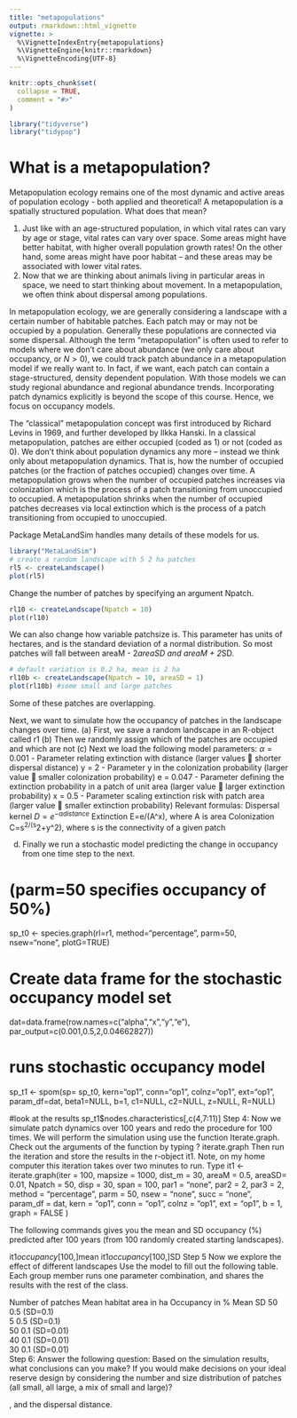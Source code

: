 ```yaml
---
title: "metapopulations"
output: rmarkdown::html_vignette
vignette: >
  %\VignetteIndexEntry{metapopulations}
  %\VignetteEngine{knitr::rmarkdown}
  %\VignetteEncoding{UTF-8}
---
```


```r
knitr::opts_chunk$set(
  collapse = TRUE,
  comment = "#>"
)
```

```r
library("tidyverse")
library("tidypop")
```

# What is a metapopulation?

Metapopulation ecology remains one of the most dynamic and active areas of population ecology - both applied and theoretical! A metapopulation is a spatially structured population. What does that
mean?

1.	Just like with an age-structured population, in which vital rates can vary by age or stage, vital rates can vary over space. Some areas might have better habitat, with higher overall population growth rates! On the other hand, some areas might have poor habitat -- and these areas may be associated with lower vital rates.
2.	Now that we are thinking about animals living in particular areas in space, we need to start thinking about movement. In a metapopulation, we often think about dispersal among populations.

In metapopulation ecology, we are generally considering a landscape with a certain number of habitable patches. Each patch may or may not be occupied by a population. Generally these populations are connected via some dispersal. Although the term "metapopulation" is often used to refer to models where we don’t care about abundance (we only care about occupancy, or $N > 0$), we could track patch abundance in a metapopulation model if we really want to. In fact, if we want, each patch can contain a stage-structured, density dependent population. With those models we can study regional abundance and regional abundance trends. Incorporating patch dynamics explicitly is beyond the scope of this course. Hence, we focus on occupancy models.  

The "classical" metapopulation concept was first introduced by Richard Levins in 1969, and further developed by Ilkka Hanski. In a classical metapopulation, patches are either occupied (coded as
1) or not (coded as 0). We don’t think about population dynamics any more – instead we think only about metapopulation dynamics. That is, how the number of occupied patches (or the fraction of patches occupied) changes over time. A metapopulation grows when the number of occupied patches increases via colonization which is the process of a patch transitioning from unoccupied to occupied.  A metapopulation shrinks when the number of occupied patches decreases via local extinction which is the process of a patch transitioning from occupied to unoccupied. 

Package MetaLandSim handles many details of these models for us.

```r
library("MetaLandSim")
# create a random landscape with 5 2 ha patches
rl5 <- createLandscape()
plot(rl5)
```

Change the number of patches by specifying an argument Npatch.

```r
rl10 <- createLandscape(Npatch = 10)
plot(rl10)
```

We can also change how variable patchsize is. This parameter has units of hectares,
and is the standard deviation of a normal distribution. So most patches will 
fall between areaM - 2*areaSD and areaM + 2*SD.

```r
# default variation is 0.2 ha, mean is 2 ha
rl10b <- createLandscape(Npatch = 10, areaSD = 1)
plot(rl10b) #some small and large patches
```

Some of these patches are overlapping.

Next, we want to simulate how the occupancy of patches in the landscape changes over time. 
(a) First, we save a random landscape in an R-object called r1 
(b) Then we randomly assign which of the patches are occupied and which are not
(c) Next we load the following model parameters: 
	$\alpha = 0.001$ - Parameter relating extinction with distance
(larger values  shorter dispersal distance)
	y = 2 - Parameter y in the colonization probability 
(larger value  smaller colonization probability)
	e = 0.047 - Parameter defining the extinction probability in a patch of unit area
(larger value  larger extinction probability)
	x  = 0.5 - Parameter scaling extinction risk with patch area
(larger value  smaller extinction probability)
Relevant formulas: 
Dispersal kernel	 $D = e^{-\alpha distance}$
Extinction		E=e/(A^x), where A is area
Colonization	C=s^2/(s^2+y^2), where s is the connectivity of a given patch


(d) Finally we run a stochastic model predicting the change in occupancy from one time step to the next.


# (parm=50 specifies occupancy of 50%)
sp_t0 <- species.graph(rl=r1, method="percentage",
                       parm=50, nsew="none", plotG=TRUE)

# Create data frame for the stochastic occupancy model set
dat=data.frame(row.names=c("alpha","x","y","e"), par_output=c(0.001,0.5,2,0.04662827))

# runs stochastic occupancy model 
sp_t1 <- spom(sp= sp_t0, kern="op1", conn="op1", colnz="op1", ext="op1",
                param_df=dat, beta1=NULL, b=1, c1=NULL, 
                c2=NULL, z=NULL, R=NULL)

#look at the results
sp_t1$nodes.characteristics[,c(4,7:11)]
Step 4: Now we simulate patch dynamics over 100 years and redo the procedure for 100 times. 
We will perform the simulation using use the function Iterate.graph.
Check out the arguments of the function by typing 
? iterate.graph
Then run the iteration and store the results in the r-object it1. Note, on my home computer this iteration takes over two minutes to run. Type
it1 <- iterate.graph(iter = 100, mapsize = 1000, 
                     dist_m = 30, areaM = 0.5, 
                     areaSD= 0.01, Npatch = 50, 
                     disp = 30, span = 100, 
                     par1 = "none", par2 = 2, par3 = 2, 
                     method = "percentage", parm = 50,
                     nsew = "none", succ = "none", 
                     param_df = dat,
                     kern = "op1", conn = "op1", colnz = "op1",
                     ext = "op1", b = 1, graph = FALSE )

The following commands gives you the mean and SD occupancy (%) predicted after 100 years (from 100 randomly created starting landscapes).

it1$occupancy[100,]$mean
it1$occupancy[100,]$SD
Step 5 Now we explore the effect of different landscapes
Use the model to fill out the following table. Each group member runs one parameter combination, and shares the results with the rest of the class.

Number of patches	Mean habitat area in ha	Occupancy in %
		Mean	SD
50	0.5 (SD=0.1)		
5	0.5 (SD=0.1)		
50	0.1 (SD=0.01)		
40	0.1 (SD=0.01)		
30	0.1 (SD=0.01)		
Step 6: Answer the following question:
Based on the simulation results, what conclusions can you make? If you would make decisions on your ideal reserve design by considering the number and size distribution of patches (all small, all large, a mix of small and large)?

, and the dispersal distance.

